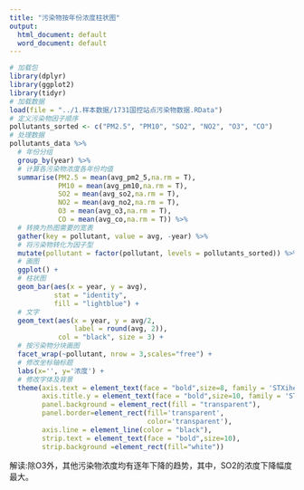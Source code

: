 ```yaml
---
title: "污染物按年份浓度柱状图"
output:
  html_document: default
  word_document: default
---
```


```r
# 加载包
library(dplyr)
library(ggplot2)
library(tidyr)
# 加载数据
load(file = "../1.样本数据/1731国控站点污染物数据.RData")
# 定义污染物因子顺序
pollutants_sorted <- c("PM2.5", "PM10", "SO2", "NO2", "O3", "CO")
# 处理数据
pollutants_data %>%
  # 年份分组
  group_by(year) %>%
  # 计算各污染物浓度各年份均值
  summarise(PM2.5 = mean(avg_pm2_5,na.rm = T),
            PM10 = mean(avg_pm10,na.rm = T),
            SO2 = mean(avg_so2,na.rm = T),
            NO2 = mean(avg_no2,na.rm = T),
            O3 = mean(avg_o3,na.rm = T),
            CO = mean(avg_co,na.rm = T)) %>%
  # 转换为热图需要的宽表
  gather(key = pollutant, value = avg, -year) %>%
  # 将污染物转化为因子型
  mutate(pollutant = factor(pollutant, levels = pollutants_sorted)) %>%
  # 画图
  ggplot() +
  # 柱状图
  geom_bar(aes(x = year, y = avg), 
           stat = "identity", 
           fill = "lightblue") +
  # 文字
  geom_text(aes(x = year, y = avg/2,
                label = round(avg, 2)),
            col = "black", size = 3) +
  # 按污染物分块画图
  facet_wrap(~pollutant, nrow = 3,scales="free") +
  # 修改坐标轴标题
  labs(x='', y='浓度') +
  # 修改字体及背景
  theme(axis.text = element_text(face = "bold",size=8, family = 'STXihei'), 
        axis.title.y = element_text(face = "bold",size=10, family = 'STXihei'),
        panel.background = element_rect(fill = "transparent"),
        panel.border=element_rect(fill='transparent', 
                                  color='transparent'),
        axis.line = element_line(color = "black"),
        strip.text = element_text(face = "bold",size=10),
        strip.background =element_rect(fill="white"))
```


解读:除O3外，其他污染物浓度均有逐年下降的趋势，其中，SO2的浓度下降幅度最大。